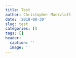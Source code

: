 ```yaml
---
title: Test
author: Christopher Maerzluft
date: '2018-08-30'
slug: test
categories: []
tags: []
header:
  caption: ''
  image: ''
---
```


